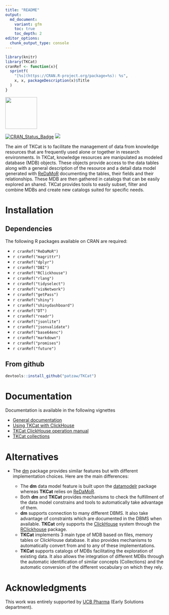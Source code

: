 ```yaml
---
title: "README"
output:
  md_document:
    variant: gfm
    toc: true
    toc_depth: 2
editor_options: 
  chunk_output_type: console
---
```


```r
library(knitr)
library(TKCat)
cranRef <- function(x){
  sprintf(
    "[%s](https://CRAN.R-project.org/package=%s): %s",
    x, x, packageDescription(x)$Title
  )
}
```

<img src="https://github.com/patzaw/TKCat/raw/master/supp/logo/TKCat.png" width="100px"/>

[![CRAN_Status_Badge](http://www.r-pkg.org/badges/version/TKCat)](https://cran.r-project.org/package=TKCat)
[![](http://cranlogs.r-pkg.org/badges/TKCat)](https://cran.r-project.org/package=TKCat)

The aim of TKCat is to facilitate the management of data from knowledge
resources that are frequently used alone or together in research environments.
In TKCat, knowledge resources are manipulated as modeled database (MDB) objects.
These objects provide access to the data tables along with a general description
of the resource and a detail data model generated with
[ReDaMoR](https://github.com/patzaw/ReDaMoR) documenting the tables, their
fields and their relationships. These MDB are then gathered in catalogs that can
be easily explored an shared. TKCat provides tools to easily subset, filter and
combine MDBs and create new catalogs suited for specific needs.

# Installation

## Dependencies

The following R packages available on CRAN are required:

-   `r cranRef("ReDaMoR")`
-   `r cranRef("magrittr")`
-   `r cranRef("dplyr")`
-   `r cranRef("DBI")`
-   `r cranRef("RClickhouse")`
-   `r cranRef("rlang")`
-   `r cranRef("tidyselect")`
-   `r cranRef("visNetwork")`
-   `r cranRef("getPass")`
-   `r cranRef("shiny")`
-   `r cranRef("shinydashboard")`
-   `r cranRef("DT")`
-   `r cranRef("readr")`
-   `r cranRef("jsonlite")`
-   `r cranRef("jsonvalidate")`
-   `r cranRef("base64enc")`
-   `r cranRef("markdown")`
-   `r cranRef("promises")`
-   `r cranRef("future")`

## From github

```r
devtools::install_github("patzaw/TKCat")
```

# Documentation

Documentation is available in the following vignettes

-   [General
    documentation](https://patzaw.github.io/TKCat/TKCat-User-guide.html)
-   [Using TKCat with
    ClickHouse](https://patzaw.github.io/TKCat/chTKCat-User-guide.html)
-   [TKCat ClickHouse operation
    manual](https://patzaw.github.io/TKCat/chTKCat-Operations-manual.html)
-   [TKCat collections](https://patzaw.github.io/TKCat/TKCat-Collections.html)

# Alternatives

-   The [dm](https://github.com/krlmlr/dm) package provides similar features but
    with different implementation choices. Here are the main differences:

    -   The **dm** data model feature is built upon the
        [datamodelr](https://github.com/bergant/datamodelr) package whereas
        **TKCat** relies on [ReDaMoR](https://github.com/patzaw/ReDaMoR).
    -   Both **dm** and **TKCat** provides mechanisms to check the fulfillment
        of the data model constrains and tools to automatically take advantage
        of them.
    -   **dm** supports connection to many different DBMS. It also take
        advantage of constraints which are documented in the DBMS when
        available. **TKCat** only supports the
        [ClickHouse](https://clickhouse.tech/) system through the
        [RClickhouse](https://github.com/IMSMWU/RClickhouse) package.
    -   **TKCat** implements 3 main type of MDB based on files, memory tables or
        ClickHouse database. It also provides mechanisms to automatically
        convert from and to any of these implementations.
    -   **TKCat** supports catalogs of MDBs facilitating the exploration of
        existing data. It also allows the integration of different MDBs through
        the automatic identification of similar concepts (Collections) and the
        automatic conversion of the different vocabulary on which they rely.

# Acknowledgments

This work was entirely supported by [UCB Pharma](https://www.ucb.com/) (Early
Solutions department).
